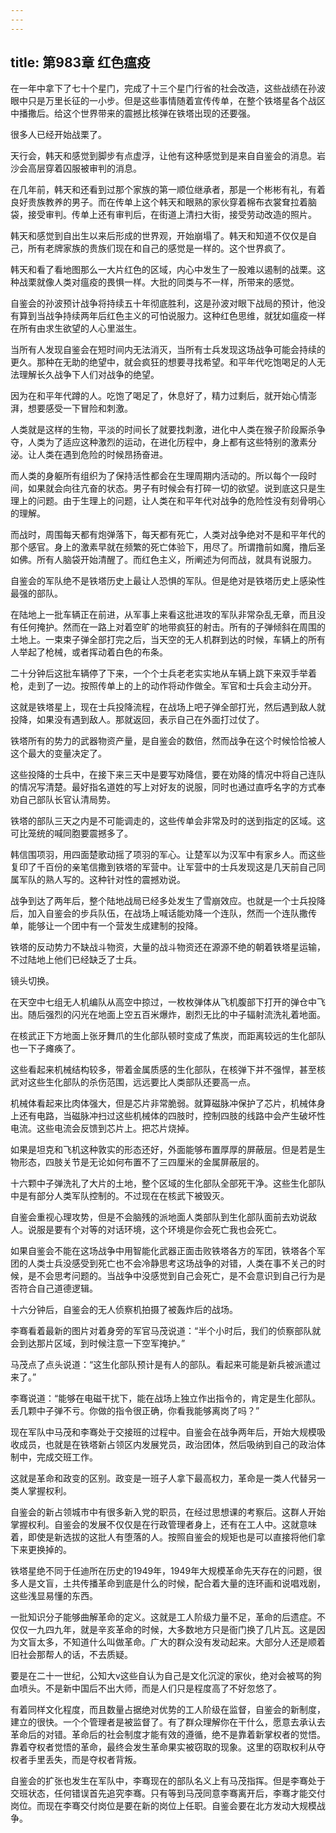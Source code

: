 ```yaml
---
---
---
```

title: 第983章 红色瘟疫
---



在一年中拿下了七十个星门，完成了十三个星门行省的社会改造，这些战绩在孙波眼中只是万里长征的一小步。但是这些事情随着宣传传单，在整个铁塔星各个战区中播撒后。给这个世界带来的震撼比核弹在铁塔出现的还要强。

很多人已经开始战栗了。

天行会，韩天和感觉到脚步有点虚浮，让他有这种感觉到是来自自鉴会的消息。岩沙会高层穿着囚服被审判的消息。

在几年前，韩天和还看到过那个家族的第一顺位继承者，那是一个彬彬有礼，有着良好贵族教养的男子。而在传单上这个韩天和眼熟的家伙穿着棉布衣裳耷拉着脑袋，接受审判。传单上还有审判后，在街道上清扫大街，接受劳动改造的照片。

韩天和感觉到自出生以来后形成的世界观，开始崩塌了。韩天和知道不仅仅是自己，所有老牌家族的贵族们现在和自己的感觉是一样的。这个世界疯了。

韩天和看了看地图那么一大片红色的区域，内心中发生了一股难以遏制的战栗。这种战栗就像人类对瘟疫的畏惧一样。大批的同类与不一样，所带来的感觉。

自鉴会的孙波预计战争将持续五十年彻底胜利，这是孙波对眼下战局的预计，他没有算到当战争持续两年后红色主义的可怕说服力。这种红色思维，就犹如瘟疫一样在所有由求生欲望的人心里滋生。

当所有人发现自鉴会在短时间内无法消灭，当所有士兵发现这场战争可能会持续的更久。那种在无助的绝望中，就会疯狂的想要寻找希望。和平年代吃饱喝足的人无法理解长久战争下人们对战争的绝望。

因为在和平年代蹲的人。吃饱了喝足了，休息好了，精力过剩后，就开始心情澎湃，想要感受一下冒险和刺激。

人类就是这样的生物，平淡的时间长了就要找刺激，进化中人类在猴子阶段厮杀争夺，人类为了适应这种激烈的运动，在进化历程中，身上都有这些特别的激素分泌。让人类在遇到危险的时候昂扬奋进。

而人类的身躯所有组织为了保持活性都会在生理周期内活动的。所以每个一段时间，如果就会向往亢奋的状态。男子有时候会有打碎一切的欲望。说到底这只是生理上的问题。由于生理上的问题，让人类在和平年代对战争的危险性没有刻骨明心的理解。

而战时，周围每天都有炮弹落下，每天都有死亡，人类对战争绝对不是和平年代的那个感官。身上的激素早就在频繁的死亡体验下，用尽了。所谓撸前如魔，撸后圣如佛。所有人脑袋开始清醒了。而红色主义，所阐述为何而战，就具有说服力。

自鉴会的军队绝不是铁塔历史上最让人恐惧的军队。但是绝对是铁塔历史上感染性最强的部队。

在陆地上一批车辆正在前进，从军事上来看这批进攻的军队非常杂乱无章，而且没有任何掩护。然而在一路上对着空旷的地带疯狂的射击。所有的子弹倾斜在周围的土地上。一束束子弹全部打完之后，当天空的无人机群到达的时候，车辆上的所有人举起了枪械，或者挥动着白色的布条。

二十分钟后这批车辆停了下来，一个个士兵老老实实地从车辆上跳下来双手举着枪，走到了一边。按照传单上的上的动作将动作做全。军官和士兵会主动分开。

这就是铁塔星上，现在士兵投降流程，在战场上吧子弹全部打光，然后遇到敌人就投降，如果没有遇到敌人。那就返回，表示自己在外面打过仗了。

铁塔所有的势力的武器物资产量，是自鉴会的数倍，然而战争在这个时候恰恰被人这个最大的变量决定了。

这些投降的士兵中，在接下来三天中是要写劝降信，要在劝降的情况中将自己连队的情况写清楚。最好指名道姓的写上对好友的说服，同时也通过直呼名字的方式奉劝自己部队长官认清局势。

铁塔的部队三天之内是不可能调走的，这些传单会非常及时的送到指定的区域。这可比笼统的喊同胞要震撼多了。

韩信围项羽，用四面楚歌动摇了项羽的军心。让楚军以为汉军中有家乡人。而这些复印了千百份的亲笔信撒到铁塔的军营中。让军营中的士兵发现这是几天前自己同属军队的熟人写的。这种针对性的震撼劝说。

战争到达了两年后，整个陆地战局已经多处发生了雪崩效应。也就是一个士兵投降后，加入自鉴会的步兵队伍，在战场上喊话能劝降一个连队，然而一个连队撒传单，能够让一个团中有一个营发生成建制的投降。

铁塔的反动势力不缺战斗物资，大量的战斗物资还在源源不绝的朝着铁塔星运输，不过陆地上他们已经缺乏了士兵。

镜头切换。

在天空中七组无人机编队从高空中掠过，一枚枚弹体从飞机腹部下打开的弹仓中飞出。随后强烈的闪光在地面上空五百米爆炸，剧烈无比的中子辐射流洗礼着地面。

在核武正下方地面上张牙舞爪的生化部队顿时变成了焦炭，而距离较远的生化部队也一下子瘫痪了。

这些看起来机械结构较多，带着金属质感的生化部队，在核弹下并不强悍，甚至核武对这些生化部队的杀伤范围，远远要比人类部队还要高一点。

机械体看起来比肉体强大，但是芯片非常脆弱。就算磁脉冲保护了芯片，机械体身上还有电路，当磁脉冲扫过这些机械体的四肢时，控制四肢的线路中会产生破坏性电流。这些电流会反馈到芯片上。把芯片烧掉。

如果是坦克和飞机这种敦实的形态还好，外面能够布置厚厚的屏蔽层。但是若是生物形态，四肢关节是无论如何布置不了三四厘米的金属屏蔽层的。

十六颗中子弹洗礼了大片的土地，整个区域的生化部队全部死干净。这些生化部队中是有部分人类军队控制的。不过现在在核武下被毁灭。

自鉴会重视心理攻势，但是不会脑残的派地面人类部队到生化部队面前去劝说敌人。说服是要有个对等的对话环境，这个环境是你会死亡我也会死亡。

如果自鉴会不能在这场战争中用智能化武器正面击败铁塔各方的军团，铁塔各个军团的人类士兵没感受到死亡也不会冷静思考这场战争的对错，人类在事不关己的时候，是不会思考问题的。当战争中没感觉到自己会死亡，是不会意识到自己行为是否符合自己道德逻辑。

十六分钟后，自鉴会的无人侦察机拍摄了被轰炸后的战场。

李骞看着最新的图片对着身旁的军官马茂说道：“半个小时后，我们的侦察部队就会到达那片区域，到时候注意一下空军掩护。”

马茂点了点头说道：“这生化部队预计是有人的部队。看起来可能是新兵被派遣过来了。”

李骞说道：“能够在电磁干扰下，能在战场上独立作出指令的，肯定是生化部队。丢几颗中子弹不亏。你做的指令很正确，你看我能够离岗了吗？”

现在军队中马茂和李骞处于交接班的过程中。自鉴会在战争两年后，开始大规模吸收成员，也就是在铁塔新占领区内发展党员，政治团体，然后吸纳到自己的政治体制中，完成交班工作。

这就是革命和政变的区别。政变是一班子人拿下最高权力，革命是一类人代替另一类人掌握权利。

自鉴会的新占领城市中有很多新入党的职员，在经过思想课的考察后。这群人开始掌握权利。自鉴会的发展不仅仅是在行政管理者身上，还有在工人中。这就意味着，即使是新选拔的这批人有堕落的人。按照自鉴会的规矩也是可以直接将他们拿下来更换掉的。

铁塔星绝不同于任迪所在历史的1949年，1949年大规模革命先天存在的问题，很多人是文盲，土共传播革命到底是什么的时候，配合着大量的连环画和说唱戏剧，这些浅显易懂的东西。

一批知识分子能够曲解革命的定义。这就是工人阶级力量不足，革命的后遗症。不仅仅一九四九年，就是辛亥革命的时候，大多数地方只是衙门换了几片瓦。这是因为文盲太多，不知道什么叫做革命。广大的群众没有发动起来。大部分人还是顺着旧社会那帮人的话，不去质疑。

要是在二十一世纪，公知大v这些自认为自己是文化沉淀的家伙，绝对会被骂的狗血喷头。不是新中国后不出大师，而是人们只是程度高了不好忽悠了。

有着同样文化程度，而且数量占据绝对优势的工人阶级在监督，自鉴会的新制度，建立的很快。一个个管理者是被监督了。有了群众理解你在干什么，愿意去承认去革命后的对错。革命后的社会制度才能有效的遵循，绝不是靠着新掌权者的觉悟。靠着夺权者觉悟的革命，最终会发生革命果实被窃取的现象。这里的窃取权利从夺权者手里丢失，而是夺权者背叛。

自鉴会的扩张也发生在军队中，李骞现在的部队名义上有马茂指挥。但是李骞处于交班状态，任何错误首先追究李骞。只有等到马茂同意李骞离开后，李骞才能交付岗位。而现在李骞交付岗位是要在新的岗位上任职。自鉴会要在北方发动大规模战争。